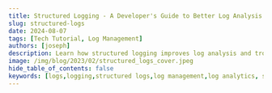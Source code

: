 ```yaml
---
title: Structured Logging - A Developer's Guide to Better Log Analysis [Best Practices Included]
slug: structured-logs
date: 2024-08-07
tags: [Tech Tutorial, Log Management]
authors: [joseph]
description: Learn how structured logging improves log analysis and troubleshooting. Discover implementation techniques, best practices, and integration with observability tools.
image: /img/blog/2023/02/structured_logs_cover.jpeg
hide_table_of_contents: false
keywords: [logs,logging,structured logs,log management,log analytics, structured logging, log analysis, observability, troubleshooting, log management, cloud logging, SigNoz]
---
```


<head>
  <script
    type="application/ld+json"
    dangerouslySetInnerHTML={{ __html: JSON.stringify({
  "@context": "https://schema.org",
  "@type": "TechArticle",
  "headline": "Guide on Structured Logs [Best Practices Included]",
  "alternativeHeadline": "Understanding Structured Logging: Benefits, Best Practices, and Implementation",
  "author": {
    "@type": "Person",
    "name": "Joseph"
  },
  "publisher": {
    "@type": "Organization",
    "name": "SigNoz",
    "logo": {
      "@type": "ImageObject",
      "url": "https://signoz.io/img/SigNozLogo-orange.svg"
    }
  },
  "datePublished": "2024-08-07T00:00:00Z",
  "dateModified": "2024-08-07T00:00:00Z",
  "mainEntityOfPage": {
    "@type": "WebPage",
    "@id": "https://signoz.io/blog/structured-logs/"
  },
  "description": "Learn about structured logging, its benefits, best practices, and how to implement it in your applications. Discover how structured logs can improve debugging, troubleshooting, and monitoring of your systems.",
  "keywords": "logs, logging, structured logs, log management, log analytics",
  "articleSection": "Technology",
  "inLanguage": "en",
  "isPartOf": {
    "@type": "Blog",
    "name": "SigNoz Blog",
    "url": "https://signoz.io/blog/"
  },
  "about": [
    {
      "@type": "Thing",
      "name": "Structured Logging",
      "description": "A method of creating consistent, machine-readable log formats for efficient analysis and processing"
    },
    {
      "@type": "Thing",
      "name": "Log Management",
      "description": "The process of collecting, storing, analyzing, and monitoring log data from various sources"
    },
    {
      "@type": "Thing",
      "name": "Application Monitoring",
      "description": "The practice of tracking and analyzing application performance and behavior through logs and other telemetry data"
    }
  ],
  "mentions": [
    {
      "@type": "SoftwareApplication",
      "name": "SigNoz",
      "applicationCategory": "Log Management and Observability Platform"
    },
    {
      "@type": "SoftwareApplication",
      "name": "Winston Logger",
      "applicationCategory": "Logging Library for Node.js"
    }
  ],
  "mainEntity": {
    "@type": "FAQPage",
    "mainEntity": [
      {
        "@type": "Question",
        "name": "What are structured logs?",
        "acceptedAnswer": {
          "@type": "Answer",
          "text": "Structured logs are log records with a well-defined structure and format. They create easily human-readable textual log data that can also be easily integrated with other systems for automated analyzing, querying, and aggregation."
        }
      },
      {
        "@type": "Question",
        "name": "Why is structured logging important?",
        "acceptedAnswer": {
          "@type": "Answer",
          "text": "Structured logging is important because it allows for more efficient searching, filtering, and aggregation of log data. It enables users to extract meaningful information from log data easily, improves automation, facilitates integration with alert systems, and makes it easier to identify trends and patterns."
        }
      },
      {
        "@type": "Question",
        "name": "What are some best practices for structured logging?",
        "acceptedAnswer": {
          "@type": "Answer",
          "text": "Some best practices for structured logging include: using a consistent format across your application, including relevant information like timestamps and logging levels, using standard log levels, adding unique keys in log entries, creating security-logging practices, testing and validating logs before production deployment, and integrating logs with traces for correlated telemetry signals."
        }
      },
      {
        "@type": "Question",
        "name": "How can I get started with structured logging?",
        "acceptedAnswer": {
          "@type": "Answer",
          "text": "To get started with structured logging: 1) Choose a logging library that supports structured logging, 2) Select a log analytics tool like SigNoz for ingestion, querying, and storage, 3) Implement structured logging in your application following best practices, 4) Use the log analytics tool to analyze and visualize your structured log data."
        }
      },
      {
        "@type": "Question",
        "name": "What is SigNoz and how does it relate to structured logging?",
        "acceptedAnswer": {
          "@type": "Answer",
          "text": "SigNoz is an open-source log management tool that can be used for structured logging. It uses OpenTelemetry to collect logs and a columnar database for storage. SigNoz helps in ingesting, querying, and visualizing structured log data, making it easier to derive insights from your logs."
        }
      }
    ]
  },
  "tutorial": {
    "@type": "HowTo",
    "name": "How to Implement Structured Logging",
    "step": [
      {
        "@type": "HowToStep",
        "name": "Choose a Logging Library",
        "text": "Select a logging library that supports structured logging, such as Winston for Node.js"
      },
      {
        "@type": "HowToStep",
        "name": "Define Log Structure",
        "text": "Determine the key-value pairs or fields that will make up your structured log entries"
      },
      {
        "@type": "HowToStep",
        "name": "Implement Logging in Application",
        "text": "Integrate the chosen logging library into your application and use it to generate structured logs"
      },
      {
        "@type": "HowToStep",
        "name": "Select a Log Analytics Tool",
        "text": "Choose a log analytics tool like SigNoz for ingesting, querying, and storing your structured logs"
      },
      {
        "@type": "HowToStep",
        "name": "Configure Log Shipping",
        "text": "Set up log shipping from your application to the chosen log analytics tool"
      },
      {
        "@type": "HowToStep",
        "name": "Test and Validate",
        "text": "Test your logging implementation and validate that logs are being correctly generated and shipped"
      },
      {
        "@type": "HowToStep",
        "name": "Analyze and Visualize",
        "text": "Use the log analytics tool to analyze and visualize your structured log data for insights"
      }
    ]
  }
}) }}
  />
</head>

Structured logging is the method of having a consistent log format for your application logs so that they can be easily searched and analyzed. Having structured logs allows for more efficient searching, filtering, and aggregation of log data. It enables users to extract meaningful information from log data easily.



![Cover Image](/img/blog/2023/02/structured_logs_cover.webp)

Logging is an essential aspect of system administration and monitoring. Logging allows you to record information data about the application's activity. The primary purpose of obtaining logs is to streamline the debugging, troubleshooting, or auditing practices.

Logs include system events, user actions, and error messages. They can be stored in various forms, such as text files and databases. This allows them to analyze and visualize using log management platforms such as [SigNoz](https://signoz.io/docs/userguide/logs/). The structure of these logs falls on a large spectrum. A log can be structured, semi-structured or unstructured. In this blog, we will learn about structured logging and its benefits.

## What are Structured Logs?

A structured log is a log record with a well-defined structure and format. The structured logging practice creates easily human-readable textual log data. The same data can be easily integrated with other systems to automate log analyzing, querying, and aggregation.

Semi-structured and unstructured logging usually provide text data that are easy to read by humans but can be challenging for machines to extract. It is harder to query such data structures for helpful information. Unstructured log data makes it harder to analyze log data.

Structured logging solves these challenges and creates room for additional analytic techniques. Structure logging aims to create machine-readable data for advanced functionalities. Structured logs ensure each log entry is composed of a set of fields or key-value pairs in a well-structured and consistent format that can be easily parsed and analyzed.

This structure allows for more efficient searching, filtering, and aggregation of log data. With the help of logging tools, you can automatically extract meaningful information from the logs. It becomes more straightforward to transform your data efficiently. Due to their format, structured logs also allow effortless integration with other systems, such as monitoring and alerting tools.


Consider the following simple example of an unstructured log message:

```bash
[info] [Friday, 20-Jan-23 11:17:55 UTC] The application has started.
[Error] [Friday, 20-Jan-23 11:17:55 UTC] An error occurred while processing this request.
```

The above log example contains log information. While it is a straightforward log, having a huge list of such records that includes complex examples can take time to draw a valid conclusion. Imagine having thousands of such logs that you need to analyze for insights.

It can be hard to diagnose and troubleshoot how an issue occurred, as the log message needs descriptive log information. Using the same log message, you can use structured log formats to describe the message with payload:

```json
{
  "timestamp": "Friday, 20-Jan-23 11:17:55 UTC",
  "level": "info",
  "message": "The application has started."
}
```

Both the unstructured and structured payloads contain the same information. However, the structured log message has key attributes that can be paired with any corresponding values. This means an analysis system can analyze the data using these attributes to perform searches and filter results. On top of that, you can detect patterns in the data and have a concrete conclusion based on your log messages.

With key-value pairs, you can add more meaningful information to your logs. Here is an example of log using a structured format with more details on `error` type:

```json
{
  "timestamp": "Friday, 20-Jan-23 11:17:55 UTC",
  "level": "error",
  "message": "An error occurred while processing this request",
  "error": {
    "code": "500",
    "message": "Internal server error",
    "details": "Error occurred when sending POST data query."
  }
}
```

### Anatomy of a Structured Log Entry

A structured log entry typically consists of several essential fields:

- **Timestamp**: When the event occurred
- **Log level**: Severity of the event (e.g., INFO, WARN, ERROR)
- **Message**: A human-readable description of the event
- **Context**: Additional metadata about the event

Here's an example of a structured log entry in JSON format:

```json
{
  "timestamp": "2023-05-09T14:32:10.123Z",
  "level": "ERROR",
  "message": "Failed to process payment",
  "context": {
    "user_id": "12345",
    "transaction_id": "tx-98765",
    "error_code": "INSUFFICIENT_FUNDS"
  }
}
```

This format allows for easy parsing and analysis, enabling you to quickly extract relevant information when troubleshooting issues.

## Why is Structured Logging Needed?

There are numerous benefits to using structured logs. Below are some points for why structured logging is needed:

- With structured logs, it is accessible to search, filter, and aggregate log data.
- Its format is friendly with observability and logging tools like [SigNoz](https://signoz.io/docs/userguide/logs/). This makes it easier to analyze your log data faster and more efficiently to troubleshoot any application issues.
- Structured logs improve automation. You can automatically extract any relevant information, such as error messages and performance metrics, and create aggregates.
- Structured logs are easily integrated with [alert systems](https://signoz.io/docs/userguide/alerts-management/). You can get notified if the software system starts sending logs of a certain type.
- With structured logs, it is easier to identify trends and patterns that might be missed with unstructured logs.
- Structured logs open room for broader integration with logs from different sources and with monitoring tools.
- Structured logs reduce costs on tools you can choose to integrate and analyze data. The data is consistent. This makes storing in long-term retention easier with reduced storage cost.
- It is easier to visualize structured logs data with which you can drive insights faster. Log analytics tool like SigNoz can help you create charts from structured logs data easily.

## Best Practices for Structured Logging

Structured logging has many benefits. Based on this guide, you have understood the importance in detail. However, when using structured logs, it's good to follow the best practices to ensure you get the optimal benefits structured logs offer. Some of the best practices are:

- Always use a consistent format if you choose JSON, for example. You should stick to that one format across your application. This makes it easier to parse the collected data, analyze logs and provide timely feedback.
- Remember to include relevant information in your log entries. Fields such as timestamps, logging levels, and context-specific data (user information and request details) make it easier to understand your application history.
- Use the standard log levels for your log entries. This includes `info`, `warning`, `error`, `debugging`, etc. Such practices make it possible to have filtering features for your log data.
- Remember to add unique keys in log entries. This makes it easy to search and filter log data using tools like [SigNoz](https://signoz.io/).
- Create security-logging practices to monitor security breaches, suspicious activity, and other potential threats.
- Before rolling your application to production, always test and validate your logs. This will help you ensure your application generates logs correctly and in the expected format.
- You can also integrate your logs with traces. Having [correlated telemetry signals](https://signoz.io/blog/microservices-logging/#integrating-observability-in-logs) can help you drive contextual insights faster.

## The Developer's Guide to Implementing Structured Logging

Implementing structured logging in your applications requires careful planning and execution. Here are some key steps to get you started:

1. **Choose the right logging library**: 

Select a library that supports structured logging in your programming language. Popular options include:
   - Java: Logback with Logstash encoder
   - Python: [structlog](https://signoz.io/guides/structlog)
   - JavaScript: [Winston](https://signoz.io/blog/winston-logger/)
   - Go: [Zap](https://signoz.io/guides/zap-logger) or [Logrus](https://signoz.io/guides/golang-logrus/)

2. **Define your log structure**: 

Establish a consistent format for your logs across all services. This might include standard fields like timestamp, log level, and message, as well as custom fields specific to your application.

3. **Implement correlation IDs**: 

Use unique identifiers to trace requests across multiple services. This is especially important in microservices architectures.

4. **Handle sensitive information**: 

Be cautious about logging personally identifiable information (PII) or other sensitive data. Implement masking or encryption for sensitive fields.

4. **Choose a log management tool**: 
The next step is to choose a log analytics tool. When choosing a log analytics tool, three things must be kept in mind - ingestion, query, and storage. Based on these parameters and your use case, you can choose a log analytics tool that suits you. SigNoz is an open-source log management tool that you can use for structured logging.

It uses OpenTelemetry to collect logs and uses ClickHouse which is a columnar database for storage. You can check out the logs performance benchmark of SigNoz to see if it fits your needs.

<GetStartedSigNoz />

SigNoz allows you to:
- Correlate logs with distributed traces and metrics
- Visualize log data alongside other telemetry
- Set up alerts based on complex log patterns
- Gain end-to-end visibility into your applications

### Common Pitfalls and How to Avoid Them

As you implement structured logging, be aware of these common mistakes:

- **Overlogging**: Don't log everything—focus on meaningful events and data.
- **Inconsistent formatting**: Maintain a consistent log structure across all services.
- **Performance issues**: Be mindful of the performance impact of logging, especially in high-throughput systems.
- **Invalid structures**: Implement validation to ensure your logs always conform to the expected structure.

## Leveraging Structured Logs for Advanced Analysis

With structured logs in place, you can take advantage of powerful log management tools to gain deeper insights into your systems. These tools can help you:

- Parse and analyze logs at scale
- Create custom dashboards and visualizations
- Set up alerts based on specific log patterns
- Correlate logs with metrics and traces for full observability

## Structured Logging in Cloud Environments

Cloud environments present unique challenges and opportunities for structured logging:

- **Containerized applications**: Adapt your logging practices for ephemeral containers and orchestration platforms like Kubernetes.
- **Cloud-native logging services**: Utilize services like AWS CloudWatch or Google Cloud Logging for seamless integration with your cloud infrastructure.
- **Microservices architectures**: Implement centralized log aggregation to maintain visibility across distributed systems.
- **Compliance and security**: Ensure your logging practices meet regulatory requirements and protect sensitive information.

## Conclusion

Logging is an integral part of all software systems. You can understand what's happening and where problems might be. Generally, if something goes wrong in production, you have a reference to trace your logs. Structured logs make it easier to search, query, and analyze logs data at scale.

A log analysis tool like SigNoz can help you derive insights from logs data quickly while ensuring efficient management and storage. You can check out the SigNoz GitHub repo <a href = "https://github.com/SigNoz/signoz" rel="noopener noreferrer nofollow" target="_blank" >here</a>.

## FAQs

### What are the main differences between structured and unstructured logging?

Structured logging uses a consistent, predefined format (often JSON or XML) with key-value pairs, making logs easily parseable and searchable. Unstructured logging typically consists of free-form text, which is harder to analyze programmatically.

### How does structured logging impact application performance?

While structured logging can have a slight performance overhead due to the additional formatting, modern logging libraries are highly optimized. The benefits in terms of improved troubleshooting and analysis usually outweigh the minimal performance impact.

### Can I convert existing unstructured logs to structured format?

Yes, it's possible to convert unstructured logs to a structured format using log parsing tools or custom scripts. However, it's generally more effective to implement structured logging directly in your application code.

### What are some popular structured logging libraries for different programming languages?

- Java: Logback with Logstash encoder
- Python: structlog
- JavaScript: Winston
- Go: Zap or Logrus
- .NET: Serilog

### What are structured logs?
Structured logs are log records with a well-defined structure and format. They create easily human-readable textual log data that can also be easily integrated with other systems for automated analyzing, querying, and aggregation.

### Why is structured logging important?
Structured logging is important because it allows for more efficient searching, filtering, and aggregation of log data. It enables users to extract meaningful information from log data easily, improves automation, facilitates integration with alert systems, and makes it easier to identify trends and patterns.

### What are the benefits of using structured logs?
The benefits of using structured logs include:
- Easier searching, filtering, and aggregation of log data
- Better compatibility with observability and logging tools
- Improved automation for extracting relevant information
- Easier integration with alert systems
- Ability to identify trends and patterns more easily
- Reduced storage costs due to consistent data format
- Easier visualization of log data for faster insights

### What are some best practices for structured logging?
Some best practices for structured logging include:
- Using a consistent format across your application
- Including relevant information like timestamps, logging levels, and context-specific data
- Using standard log levels (info, warning, error, debugging, etc.)
- Adding unique keys in log entries for easy searching and filtering
- Creating security-logging practices
- Testing and validating logs before production deployment
- Integrating logs with traces for correlated telemetry signals

### How can I get started with structured logging?
To get started with structured logging:
1. Choose a logging library that supports structured logging (e.g., winston for Node.js)
2. Select a log analytics tool like SigNoz for ingestion, querying, and storage
3. Implement structured logging in your application following best practices
4. Use the log analytics tool to analyze and visualize your structured log data

---

**Related Posts**

**[A Lightweight Open Source ELK alternative](https://signoz.io/blog/elk-alternative-open-source/)**

**[OpenTelemetry Logs - A Complete Introduction & Implementation](https://signoz.io/blog/opentelemetry-logs/)**
